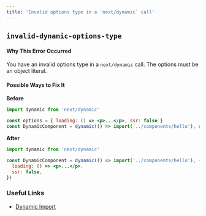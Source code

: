 ```yaml
---
title: 'Invalid options type in a `next/dynamic` call'
---
```


## `invalid-dynamic-options-type`

#### Why This Error Occurred

You have an invalid options type in a `next/dynamic` call. The options must be an object literal.

#### Possible Ways to Fix It

**Before**

```jsx filename="example.js"
import dynamic from 'next/dynamic'

const options = { loading: () => <p>...</p>, ssr: false }
const DynamicComponent = dynamic(() => import('../components/hello'), options)
```

**After**

```jsx filename="example.js"
import dynamic from 'next/dynamic'

const DynamicComponent = dynamic(() => import('../components/hello'), {
  loading: () => <p>...</p>,
  ssr: false,
})
```

### Useful Links

- [Dynamic Import](/docs/advanced-features/dynamic-import)
